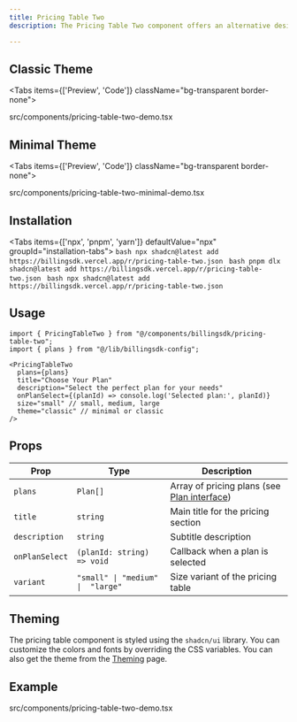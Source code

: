 ```yaml
---
title: Pricing Table Two
description: The Pricing Table Two component offers an alternative design approach for pricing displays. You can use this component to display your pricing plans in an alternative way.

---
```


## Classic Theme

<Tabs items={['Preview', 'Code']} className="bg-transparent border-none">
  <Tab value="Preview" className="border-none bg-transparent p-0 mt-3">
    <PreviewComponents registryName="pricing-table-two">
      <PricingTableTwoDemo />
    </PreviewComponents>
  </Tab>

  <Tab value="Code" className="mt-3">
    <include cwd lang="tsx" meta='title="src/components/pricing-table-two-demo.tsx"'>src/components/pricing-table-two-demo.tsx</include>
  </Tab>
</Tabs>

## Minimal Theme

<Tabs items={['Preview', 'Code']} className="bg-transparent border-none">
  <Tab value="Preview" className="border-none bg-transparent p-0 mt-3">
    <PreviewComponents registryName="pricing-table-two">
      <PricingTableTwoMinimalDemo />
    </PreviewComponents>
  </Tab>


  <Tab value="Code" className="mt-3">
    <include cwd lang="tsx" meta='title="src/components/pricing-table-two-minimal-demo.tsx"'>src/components/pricing-table-two-minimal-demo.tsx</include>
  </Tab>
</Tabs>


## Installation

<Tabs items={['npx', 'pnpm', 'yarn']} defaultValue="npx" groupId="installation-tabs">
  <Tab value="npx">
    ```bash
    npx shadcn@latest add https://billingsdk.vercel.app/r/pricing-table-two.json
    ```
  </Tab>
  <Tab value="pnpm">
    ```bash
    pnpm dlx shadcn@latest add https://billingsdk.vercel.app/r/pricing-table-two.json
    ```
  </Tab>
  <Tab value="yarn">
    ```bash
    npx shadcn@latest add https://billingsdk.vercel.app/r/pricing-table-two.json  
    ```
  </Tab>
</Tabs>


## Usage

```tsx
import { PricingTableTwo } from "@/components/billingsdk/pricing-table-two";
import { plans } from "@/lib/billingsdk-config";
```

```tsx
<PricingTableTwo 
  plans={plans}
  title="Choose Your Plan"
  description="Select the perfect plan for your needs"
  onPlanSelect={(planId) => console.log('Selected plan:', planId)}
  size="small" // small, medium, large
  theme="classic" // minimal or classic
/>
```

## Props

| Prop | Type | Description |
|------|------|-------------|
| `plans` | `Plan[]` | Array of pricing plans (see [Plan interface](/docs/interfaces#plan-interface)) |
| `title` | `string` | Main title for the pricing section |
| `description` | `string` | Subtitle description |
| `onPlanSelect` | `(planId: string) => void` | Callback when a plan is selected |
| `variant` | `"small" \| "medium" \|  "large"` | Size variant of the pricing table |

## Theming

The pricing table component is styled using the `shadcn/ui` library. You can customize the colors and fonts by overriding the CSS variables. You can also get the theme from the [Theming](/docs/theming) page.



## Example
<include cwd lang="tsx" meta='title="src/components/pricing-table-two-demo.tsx"'>src/components/pricing-table-two-demo.tsx</include>
